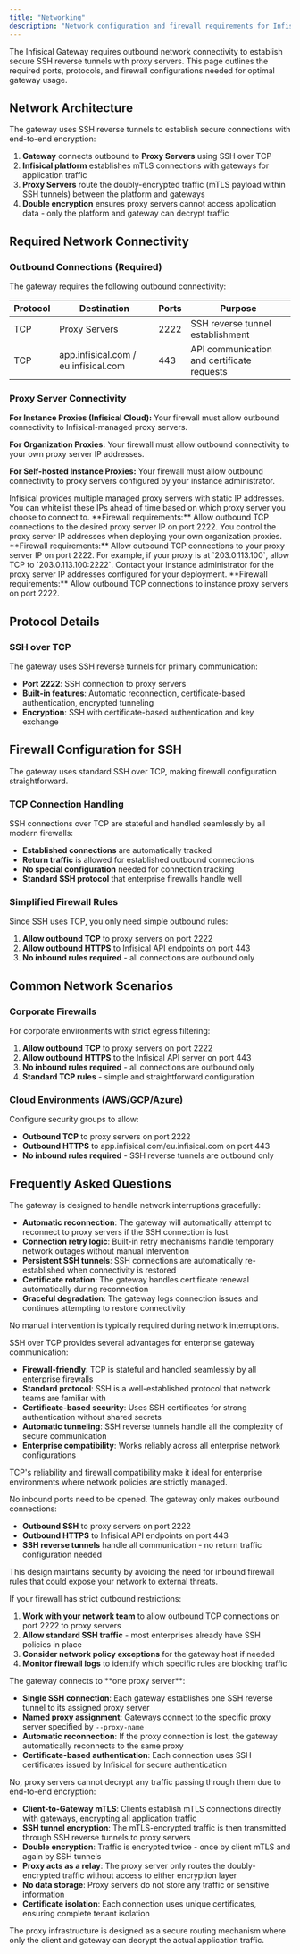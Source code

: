 ```yaml
---
title: "Networking"
description: "Network configuration and firewall requirements for Infisical Gateway"
---
```


The Infisical Gateway requires outbound network connectivity to establish secure SSH reverse tunnels with proxy servers.
This page outlines the required ports, protocols, and firewall configurations needed for optimal gateway usage.

## Network Architecture

The gateway uses SSH reverse tunnels to establish secure connections with end-to-end encryption:

1. **Gateway** connects outbound to **Proxy Servers** using SSH over TCP
2. **Infisical platform** establishes mTLS connections with gateways for application traffic
3. **Proxy Servers** route the doubly-encrypted traffic (mTLS payload within SSH tunnels) between the platform and gateways
4. **Double encryption** ensures proxy servers cannot access application data - only the platform and gateway can decrypt traffic

## Required Network Connectivity

### Outbound Connections (Required)

The gateway requires the following outbound connectivity:

| Protocol | Destination                          | Ports | Purpose                                    |
| -------- | ------------------------------------ | ----- | ------------------------------------------ |
| TCP      | Proxy Servers                        | 2222  | SSH reverse tunnel establishment           |
| TCP      | app.infisical.com / eu.infisical.com | 443   | API communication and certificate requests |

### Proxy Server Connectivity

**For Instance Proxies (Infisical Cloud):** Your firewall must allow outbound connectivity to Infisical-managed proxy servers.

**For Organization Proxies:** Your firewall must allow outbound connectivity to your own proxy server IP addresses.

**For Self-hosted Instance Proxies:** Your firewall must allow outbound connectivity to proxy servers configured by your instance administrator.

<Tabs>
  <Tab title="Instance Proxies (Infisical Cloud)">
    Infisical provides multiple managed proxy servers with static IP addresses.
    You can whitelist these IPs ahead of time based on which proxy server you
    choose to connect to. **Firewall requirements:** Allow outbound TCP
    connections to the desired proxy server IP on port 2222.
  </Tab>
  <Tab title="Organization Proxies">
    You control the proxy server IP addresses when deploying your own
    organization proxies. **Firewall requirements:** Allow outbound TCP
    connections to your proxy server IP on port 2222. For example, if your proxy
    is at `203.0.113.100`, allow TCP to `203.0.113.100:2222`.
  </Tab>
  <Tab title="Self-hosted Instance Proxies">
    Contact your instance administrator for the proxy server IP addresses
    configured for your deployment. **Firewall requirements:** Allow outbound
    TCP connections to instance proxy servers on port 2222.
  </Tab>
</Tabs>

## Protocol Details

### SSH over TCP

The gateway uses SSH reverse tunnels for primary communication:

- **Port 2222**: SSH connection to proxy servers
- **Built-in features**: Automatic reconnection, certificate-based authentication, encrypted tunneling
- **Encryption**: SSH with certificate-based authentication and key exchange

## Firewall Configuration for SSH

The gateway uses standard SSH over TCP, making firewall configuration straightforward.

### TCP Connection Handling

SSH connections over TCP are stateful and handled seamlessly by all modern firewalls:

- **Established connections** are automatically tracked
- **Return traffic** is allowed for established outbound connections
- **No special configuration** needed for connection tracking
- **Standard SSH protocol** that enterprise firewalls handle well

### Simplified Firewall Rules

Since SSH uses TCP, you only need simple outbound rules:

1. **Allow outbound TCP** to proxy servers on port 2222
2. **Allow outbound HTTPS** to Infisical API endpoints on port 443
3. **No inbound rules required** - all connections are outbound only

## Common Network Scenarios

### Corporate Firewalls

For corporate environments with strict egress filtering:

1. **Allow outbound TCP** to proxy servers on port 2222
2. **Allow outbound HTTPS** to the Infisical API server on port 443
3. **No inbound rules required** - all connections are outbound only
4. **Standard TCP rules** - simple and straightforward configuration

### Cloud Environments (AWS/GCP/Azure)

Configure security groups to allow:

- **Outbound TCP** to proxy servers on port 2222
- **Outbound HTTPS** to app.infisical.com/eu.infisical.com on port 443
- **No inbound rules required** - SSH reverse tunnels are outbound only

## Frequently Asked Questions

<Accordion title="What happens if there is a network interruption?">
The gateway is designed to handle network interruptions gracefully:

- **Automatic reconnection**: The gateway will automatically attempt to reconnect to proxy servers if the SSH connection is lost
- **Connection retry logic**: Built-in retry mechanisms handle temporary network outages without manual intervention
- **Persistent SSH tunnels**: SSH connections are automatically re-established when connectivity is restored
- **Certificate rotation**: The gateway handles certificate renewal automatically during reconnection
- **Graceful degradation**: The gateway logs connection issues and continues attempting to restore connectivity

No manual intervention is typically required during network interruptions.

</Accordion>

<Accordion title="Why does the gateway use SSH over TCP?">
SSH over TCP provides several advantages for enterprise gateway communication:

- **Firewall-friendly**: TCP is stateful and handled seamlessly by all enterprise firewalls
- **Standard protocol**: SSH is a well-established protocol that network teams are familiar with
- **Certificate-based security**: Uses SSH certificates for strong authentication without shared secrets
- **Automatic tunneling**: SSH reverse tunnels handle all the complexity of secure communication
- **Enterprise compatibility**: Works reliably across all enterprise network configurations

TCP's reliability and firewall compatibility make it ideal for enterprise environments where network policies are strictly managed.

</Accordion>

<Accordion title="Do I need to open any inbound ports on my firewall?">
No inbound ports need to be opened. The gateway only makes outbound connections:

- **Outbound SSH** to proxy servers on port 2222
- **Outbound HTTPS** to Infisical API endpoints on port 443
- **SSH reverse tunnels** handle all communication - no return traffic configuration needed

This design maintains security by avoiding the need for inbound firewall rules that could expose your network to external threats.

</Accordion>

<Accordion title="What if my firewall blocks SSH connections?">
If your firewall has strict outbound restrictions:

1. **Work with your network team** to allow outbound TCP connections on port 2222 to proxy servers
2. **Allow standard SSH traffic** - most enterprises already have SSH policies in place
3. **Consider network policy exceptions** for the gateway host if needed
4. **Monitor firewall logs** to identify which specific rules are blocking traffic

</Accordion>

<Accordion title="How many proxy servers does the gateway connect to?">
The gateway connects to **one proxy server**:

- **Single SSH connection**: Each gateway establishes one SSH reverse tunnel to its assigned proxy server
- **Named proxy assignment**: Gateways connect to the specific proxy server specified by `--proxy-name`
- **Automatic reconnection**: If the proxy connection is lost, the gateway automatically reconnects to the same proxy
- **Certificate-based authentication**: Each connection uses SSH certificates issued by Infisical for secure authentication

</Accordion>
<Accordion title="Can the proxy servers decrypt traffic going through them?">
No, proxy servers cannot decrypt any traffic passing through them due to end-to-end encryption:

- **Client-to-Gateway mTLS**: Clients establish mTLS connections directly with gateways, encrypting all application traffic
- **SSH tunnel encryption**: The mTLS-encrypted traffic is then transmitted through SSH reverse tunnels to proxy servers
- **Double encryption**: Traffic is encrypted twice - once by client mTLS and again by SSH tunnels
- **Proxy acts as a relay**: The proxy server only routes the doubly-encrypted traffic without access to either encryption layer
- **No data storage**: Proxy servers do not store any traffic or sensitive information
- **Certificate isolation**: Each connection uses unique certificates, ensuring complete tenant isolation

The proxy infrastructure is designed as a secure routing mechanism where only the client and gateway can decrypt the actual application traffic.

</Accordion>
